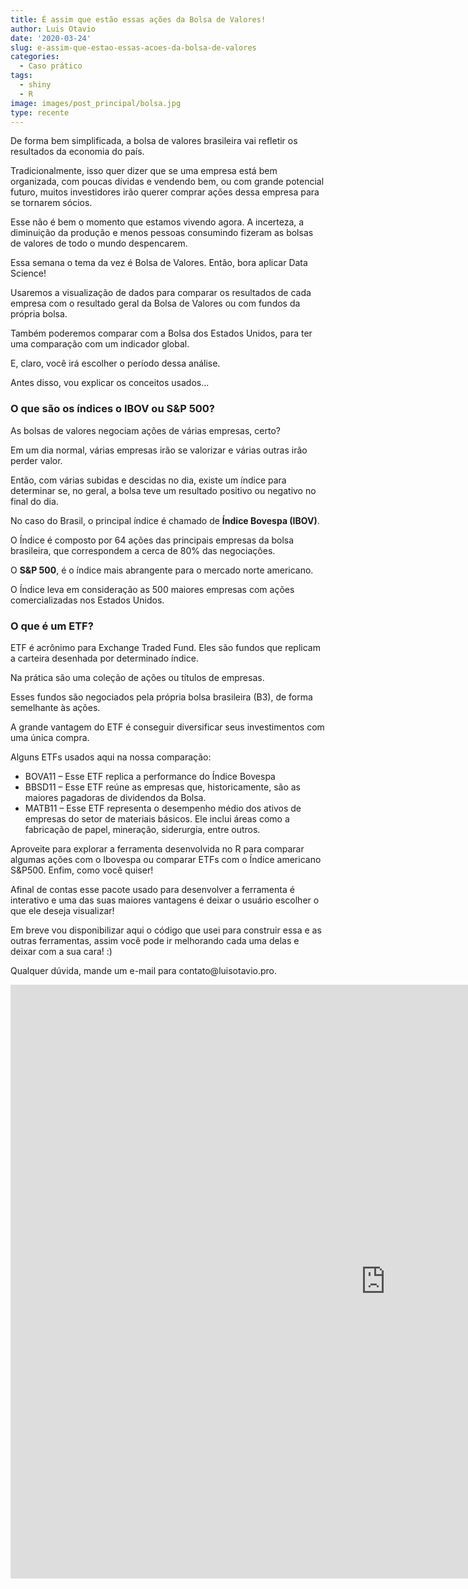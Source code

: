 ```yaml
---
title: É assim que estão essas ações da Bolsa de Valores!
author: Luis Otavio
date: '2020-03-24'
slug: e-assim-que-estao-essas-acoes-da-bolsa-de-valores
categories:
  - Caso prático
tags:
  - shiny
  - R
image: images/post_principal/bolsa.jpg
type: recente
---
```



De forma bem simplificada, a bolsa de valores brasileira vai refletir os resultados da economia do país.

Tradicionalmente, isso quer dizer que se uma empresa está bem organizada, com poucas dívidas e vendendo bem, ou com grande potencial futuro, muitos investidores irão querer comprar ações dessa empresa para se tornarem sócios.

Esse não é bem o momento que estamos vivendo agora. A incerteza, a diminuição da produção e menos pessoas consumindo fizeram as bolsas de valores de todo o mundo despencarem.

Essa semana o tema da vez é Bolsa de Valores. Então, bora aplicar Data Science!

Usaremos a visualização de dados para comparar os resultados de cada empresa com o resultado geral da Bolsa de Valores ou com fundos da própria bolsa.

Também poderemos comparar com a Bolsa dos Estados Unidos, para ter uma comparação com um indicador global.

E, claro, você irá escolher o período dessa análise.

Antes disso, vou explicar os conceitos usados...

### O que são os índices o IBOV ou S&P 500?

As bolsas de valores negociam ações de várias empresas, certo?

Em um dia normal, várias empresas irão se valorizar e várias outras irão perder valor.

Então, com várias subidas e descidas no dia, existe um índice para determinar se, no geral, a bolsa teve um resultado positivo ou negativo no final do dia.

No caso do Brasil, o principal índice é chamado de **Índice Bovespa (IBOV)**.

O Índice é composto por 64 ações das principais empresas da bolsa brasileira, que correspondem a cerca de 80% das negociações.

O **S&P 500**, é o índice mais abrangente para o mercado norte americano. 

O Índice leva em consideração as 500 maiores empresas com ações comercializadas nos Estados Unidos.


### O que é um ETF?

ETF é acrônimo para Exchange Traded Fund. Eles são fundos que replicam a carteira desenhada por determinado índice.

Na prática são uma coleção de ações ou títulos de empresas.

Esses fundos são negociados pela própria bolsa brasileira (B3), de forma semelhante às ações. 

A grande vantagem do ETF é conseguir diversificar seus investimentos com uma única compra.

Alguns ETFs usados aqui na nossa comparação:

- BOVA11 – Esse ETF replica a performance do Índice Bovespa
- BBSD11 – Esse ETF reúne as empresas que, historicamente, são as maiores pagadoras de dividendos da  Bolsa.
- MATB11 – Esse ETF representa o desempenho médio dos ativos de empresas do setor de materiais básicos. Ele inclui áreas como a fabricação de papel, mineração, siderurgia, entre outros. 

Aproveite para explorar a ferramenta desenvolvida no R para comparar algumas ações com o Ibovespa ou comparar ETFs com o Índice americano S&P500. Enfim, como você quiser!

Afinal de contas esse pacote usado para desenvolver a ferramenta é interativo e uma das suas maiores vantagens é deixar o usuário escolher o que ele deseja visualizar!

Em breve vou disponibilizar aqui o código que usei para construir essa e as outras ferramentas, assim você pode ir melhorando cada uma delas e deixar com a sua cara! :)

Qualquer dúvida, mande um e-mail para contato@luisotavio.pro.


<iframe src="https://luisotavio.info/shiny/bolsa/" width=1200 height=950 frameborder=0"></iframe>
